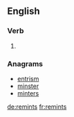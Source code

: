 ==English==

===Verb===
{{head|en|verb form}}

# {{en-third-person singular of|remint}}

===Anagrams===
* [[entrism#English|entrism]]
* [[minster#English|minster]]
* [[minters#English|minters]]

[[de:remints]]
[[fr:remints]]
